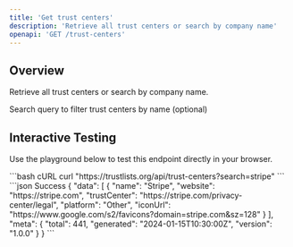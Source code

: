 ```yaml
---
title: 'Get trust centers'
description: 'Retrieve all trust centers or search by company name'
openapi: 'GET /trust-centers'
---
```


## Overview

Retrieve all trust centers or search by company name.

<ParamField query="search" type="string">
  Search query to filter trust centers by name (optional)
</ParamField>

## Interactive Testing

Use the playground below to test this endpoint directly in your browser.

<RequestExample>
```bash cURL
curl "https://trustlists.org/api/trust-centers?search=stripe"
```
</RequestExample>

<ResponseExample>
```json Success
{
  "data": [
    {
      "name": "Stripe",
      "website": "https://stripe.com",
      "trustCenter": "https://stripe.com/privacy-center/legal",
      "platform": "Other",
      "iconUrl": "https://www.google.com/s2/favicons?domain=stripe.com&sz=128"
    }
  ],
  "meta": {
    "total": 441,
    "generated": "2024-01-15T10:30:00Z",
    "version": "1.0.0"
  }
}
```
</ResponseExample>
